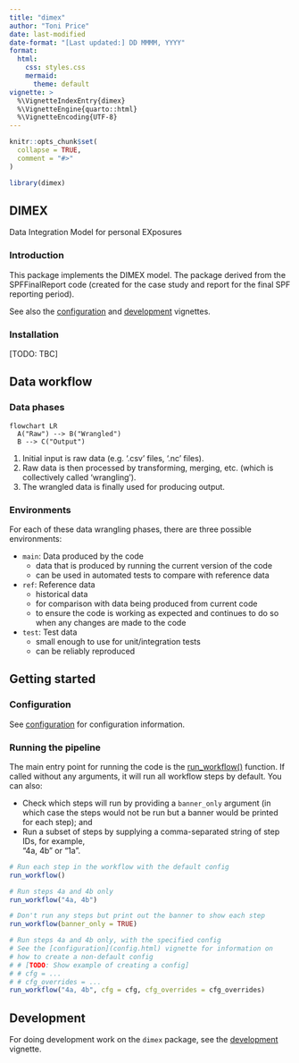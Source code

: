 ```yaml
---
title: "dimex"
author: "Toni Price"
date: last-modified
date-format: "[Last updated:] DD MMMM, YYYY"
format:
  html:
    css: styles.css
    mermaid: 
      theme: default
vignette: >
  %\VignetteIndexEntry{dimex}
  %\VignetteEngine{quarto::html}
  %\VignetteEncoding{UTF-8}
---
```


```r
knitr::opts_chunk$set(
  collapse = TRUE,
  comment = "#>"
)
```

```r
library(dimex)
```

## DIMEX

[Data Integration Model for personal EXposures]{.subtitle}

### Introduction

This package implements the DIMEX model. The package derived from the
SPFFinalReport code (created for the case study and report for the final SPF
reporting period).

See also the [configuration](config.html) and [development](development.html)
vignettes.

### Installation

[TODO: TBC]

```{=comment}
<!-- You can install the development version of `dimex` from GitHub with: -->

<!-- # install.packages("remotes") -->
<!-- remotes::install_github("path/dimex") -->
```

## Data workflow

### Data phases

```mermaid
flowchart LR
  A("Raw") --> B("Wrangled")
  B --> C("Output")
```

1. Initial input is raw data (e.g. '.csv' files, '.nc' files).
2. Raw data is then processed by transforming, merging, etc. (which is
collectively called 'wrangling').
3. The wrangled data is finally used for producing output.

### Environments

For each of these data wrangling phases, there are three possible environments:

- `main`: Data produced by the code
  - data that is produced by running the current version of the code
  - can be used in automated tests to compare with reference data

- `ref`: Reference data
  - historical data
  - for comparison with data being produced from current code
  - to ensure the code is working as expected and continues to do so when any
    changes are made to the code

- `test`: Test data
  - small enough to use for unit/integration tests
  - can be reliably reproduced

## Getting started

### Configuration

See [configuration](config.html) for configuration information.

### Running the pipeline

The main entry point for running the code is the
[run_workflow()](../reference/run_workflow.html)
function.
If called without any arguments, it will run all workflow steps by default. You
can also:

- Check which steps will run by providing a `banner_only` argument (in which
  case the steps would not be run but a banner would be printed for each step);
  and
- Run a subset of steps by supplying a comma-separated string of step IDs, for
  example, <br>
  "4a, 4b" or "1a".

```r
# Run each step in the workflow with the default config
run_workflow()

# Run steps 4a and 4b only
run_workflow("4a, 4b")

# Don't run any steps but print out the banner to show each step
run_workflow(banner_only = TRUE)

# Run steps 4a and 4b only, with the specified config
# See the [configuration](config.html) vignette for information on
# how to create a non-default config
# # [TODO: Show example of creating a config]
# # cfg = ...
# # cfg_overrides = ...
run_workflow("4a, 4b", cfg = cfg, cfg_overrides = cfg_overrides)
```

## Development

For doing development work on the `dimex` package, see the
[development](development.html) vignette.
